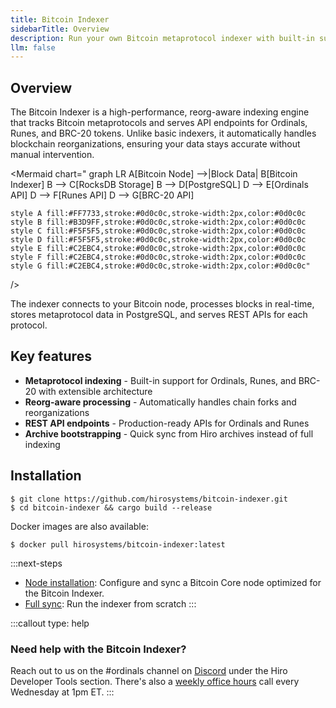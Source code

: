 ```yaml
---
title: Bitcoin Indexer
sidebarTitle: Overview
description: Run your own Bitcoin metaprotocol indexer with built-in support for Ordinals, Runes, and BRC-20 tokens.
llm: false
---
```


## Overview

The Bitcoin Indexer is a high-performance, reorg-aware indexing engine that tracks Bitcoin metaprotocols and serves API endpoints for Ordinals, Runes, and BRC-20 tokens. Unlike basic indexers, it automatically handles blockchain reorganizations, ensuring your data stays accurate without manual intervention.

<Mermaid
  chart="
graph LR
    A[Bitcoin Node] -->|Block Data| B[Bitcoin Indexer]
    B --> C[RocksDB Storage]
    B --> D[PostgreSQL]
    D --> E[Ordinals API]
    D --> F[Runes API]
    D --> G[BRC-20 API]
    
    style A fill:#FF7733,stroke:#0d0c0c,stroke-width:2px,color:#0d0c0c
    style B fill:#B3D9FF,stroke:#0d0c0c,stroke-width:2px,color:#0d0c0c
    style C fill:#F5F5F5,stroke:#0d0c0c,stroke-width:2px,color:#0d0c0c
    style D fill:#F5F5F5,stroke:#0d0c0c,stroke-width:2px,color:#0d0c0c
    style E fill:#C2EBC4,stroke:#0d0c0c,stroke-width:2px,color:#0d0c0c
    style F fill:#C2EBC4,stroke:#0d0c0c,stroke-width:2px,color:#0d0c0c
    style G fill:#C2EBC4,stroke:#0d0c0c,stroke-width:2px,color:#0d0c0c"
/>

The indexer connects to your Bitcoin node, processes blocks in real-time, stores metaprotocol data in PostgreSQL, and serves REST APIs for each protocol.

## Key features

- **Metaprotocol indexing** - Built-in support for Ordinals, Runes, and BRC-20 with extensible architecture
- **Reorg-aware processing** - Automatically handles chain forks and reorganizations
- **REST API endpoints** - Production-ready APIs for Ordinals and Runes
- **Archive bootstrapping** - Quick sync from Hiro archives instead of full indexing

## Installation

```terminal
$ git clone https://github.com/hirosystems/bitcoin-indexer.git
$ cd bitcoin-indexer && cargo build --release
```

Docker images are also available:

```terminal
$ docker pull hirosystems/bitcoin-indexer:latest
```

:::next-steps
- [Node installation](/tools/bitcoin-indexer/node-installation): Configure and sync a Bitcoin Core node optimized for the Bitcoin Indexer.
- [Full sync](/tools/bitcoin-indexer/full-sync): Run the indexer from scratch
:::

:::callout
type: help
### Need help with the Bitcoin Indexer?
Reach out to us on the <span className="font-bold">#ordinals</span> channel on [Discord](https://stacks.chat/) under the Hiro Developer Tools section. There's also a [weekly office hours](https://www.addevent.com/event/kI22007085) call every Wednesday at 1pm ET.
:::
